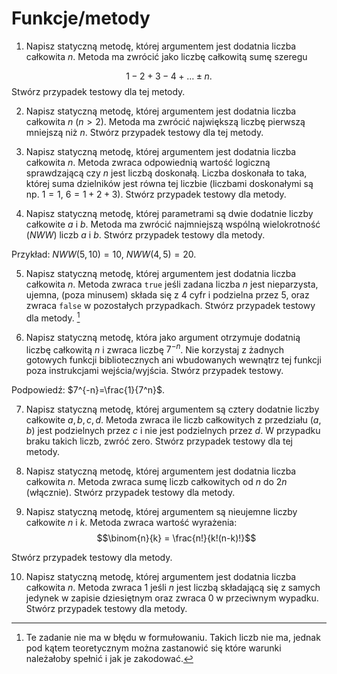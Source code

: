# Funkcje/metody



1. Napisz statyczną metodę, której argumentem jest dodatnia liczba całkowita $n$. Metoda ma zwrócić jako liczbę całkowitą sumę szeregu

$$1-2+3-4+\ldots \pm n.$$
Stwórz przypadek testowy dla tej metody.

2. Napisz statyczną metodę, której argumentem jest dodatnia liczba całkowita $n$ ($n>2$). Metoda ma zwrócić największą liczbę pierwszą mniejszą niż $n$. Stwórz przypadek testowy dla tej metody. 

3. Napisz statyczną metodę, której argumentem jest dodatnia liczba całkowita $n$. Metoda zwraca odpowiednią wartość logiczną sprawdzającą czy $n$ jest liczbą doskonałą. Liczba doskonała to taka, której suma dzielników jest równa tej liczbie
(liczbami doskonałymi są np. $1 = 1$, $6 = 1 + 2 + 3$). Stwórz przypadek testowy dla metody.

4. Napisz statyczną metodę, której parametrami są dwie dodatnie liczby całkowite $a$ i $b$. Metoda ma zwrócić najmniejszą wspólną wielokrotność ($NWW$) liczb $a$ i $b$. Stwórz przypadek testowy dla metody.

Przykład: $NWW(5,10)=10$, $NWW(4,5)=20$.

5. Napisz statyczną metodę, której argumentem jest dodatnia liczba całkowita $n$. Metoda zwraca `true` jeśli zadana liczba $n$ jest nieparzysta, ujemna, (poza minusem) składa się z 4 cyfr i podzielna przez 5, oraz zwraca `false` w pozostałych przypadkach. Stwórz przypadek testowy dla metody. [^1]

[^1]: Te zadanie nie ma w błędu w formułowaniu. Takich liczb nie ma, jednak pod kątem teoretycznym można zastanowić się które warunki należałoby spełnić i jak je zakodować.


6. Napisz statyczną metodę, która jako argument otrzymuje dodatnią liczbę całkowitą $n$ i zwraca liczbę $7^{-n}$. Nie korzystaj z żadnych gotowych funkcji bibliotecznych ani wbudowanych wewnątrz tej funkcji poza instrukcjami wejścia/wyjścia. Stwórz przypadek testowy. 

Podpowiedź: $7^{-n}=\frac{1}{7^n}$. 

7. Napisz statyczną metodę, której argumentem są cztery dodatnie liczby całkowite $a, b, c, d$. Metoda zwraca ile liczb całkowitych z przedziału $(a,b)$ jest podzielnych przez $c$ i nie jest podzielnych przez $d$. W przypadku braku takich liczb, zwróć zero. Stwórz przypadek testowy dla tej metody. 

8. Napisz statyczną metodę, której argumentem jest dodatnia liczba całkowita $n$. Metoda zwraca sumę liczb całkowitych od $n$ do $2n$ (włącznie). Stwórz przypadek testowy dla metody. 

9. Napisz statyczną metodę, której argumentem są nieujemne liczby całkowite $n$ i $k$. Metoda zwraca wartość wyrażenia:
$$\binom{n}{k} = \frac{n!}{k!(n-k)!}$$

Stwórz przypadek testowy dla metody. 

10. Napisz statyczną metodę, której argumentem jest dodatnia liczba całkowita $n$. Metoda zwraca 1 jeśli $n$ jest liczbą składającą się z samych jedynek w zapisie dziesiętnym oraz zwraca 0 w przeciwnym wypadku. Stwórz przypadek testowy dla metody. 